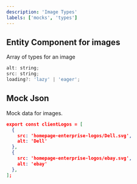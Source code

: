 ```yaml
---
description: 'Image Types'
labels: ['mocks', 'types']
---
```



## Entity Component for images

Array of types for an image

```js
alt: string;
src: string;
loading?: 'lazy' | 'eager';
```

## Mock Json

Mock data for images.

```json
export const clientLogos = [
  {
    src: 'homepage-enterprise-logos/Dell.svg',
    alt: 'Dell'
  },
  {
    src: 'homepage-enterprise-logos/ebay.svg',
    alt: 'ebay'
  },
];
```
